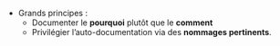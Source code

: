 - Grands principes :
  - Documenter le [__pourquoi__]{.orange} plutôt que le [__comment__]{.orange}
  - Privilégier l'auto-documentation via des [**nommages pertinents**]{.orange}.
